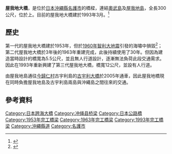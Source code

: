 {{Coord|26.6441803|128.0326189|type:landmark_region:JP_source:GoogleMaps|display=title}}
'''屋我地大橋'''，是位於[[日本|日本]][[沖繩縣|沖繩縣]][[名護市|名護市]]的橋樑，連結[[奧武島#奧武島_(名護市)|奧武島]]及[[屋我地島|屋我地島]]，全長300公尺，位於{{tsl|ja|沖縄県道110号線|沖繩縣道110號線}}上。目前的屋我地大橋建於1993年3月。<ref>{{Cite web| url=http://www.pref.okinawa.jp/site/doboku/dorogai/kikaku/documents/bridge_2016-8_1.pdf| title=屋我地大橋| format=PDF| publisher=沖繩縣政府| accessdate=2017-11-22| language=ja| archive-date=2017-12-01| archive-url=https://web.archive.org/web/20171201031630/http://www.pref.okinawa.jp/site/doboku/dorogai/kikaku/documents/bridge_2016-8_1.pdf| dead-url=no}}</ref>

== 歷史 ==
第一代的屋我地大橋建於1953年，但於[[1960年智利大地震|1960年智利大地震]]引發的海嘯中損毀<ref>{{Cite web| url=http://www.law-okamoto.jp/column/3468.html| title=【調査報告】沖縄本島　チリ地震津波を伝承する石碑を訪ねて| publisher=岡本正| accessdate=2017-11-22| language=ja| archive-date=2017-12-01| archive-url=https://web.archive.org/web/20171201044023/http://www.law-okamoto.jp/column/3468.html| dead-url=no}}</ref>；第二代屋我地大橋於3年後的1963年重建完成，此後持續使用了30年。但因為建造當時設計的橋寬為5.5公尺，並且無人行道設計，逐漸無法負荷此段交通需求。因此在1993年重新興建了第三代屋我地大橋，橋寬12公尺，並設有人行道。

由屋我地島通往[[今歸仁村|今歸仁村]]古宇利島的[[古宇利大橋|古宇利大橋]]於2005年通車，因此屋我地橋現在同時負擔屋我地島及古宇利島兩島與沖繩島之間往來的交通。

== 參考資料 ==
{{Reflist}}

[[Category:日本跨海大橋|Category:日本跨海大橋]]
[[Category:冲绳县桥梁|Category:冲绳县桥梁]]
[[Category:日本公路橋|Category:日本公路橋]]
[[Category:1953年完工橋梁|Category:1953年完工橋梁]]
[[Category:1963年完工橋梁|Category:1963年完工橋梁]]
[[Category:1993年完工橋梁|Category:1993年完工橋梁]]
[[Category:沖繩縣道|Category:沖繩縣道]]
[[Category:名護市|Category:名護市]]